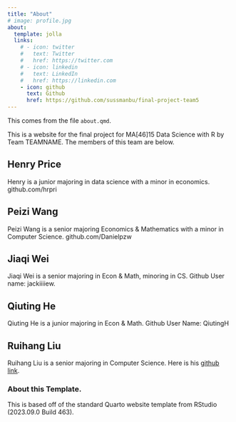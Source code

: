```yaml
---
title: "About"
# image: profile.jpg
about:
  template: jolla
  links:
    # - icon: twitter
    #   text: Twitter
    #   href: https://twitter.com
    # - icon: linkedin
    #   text: LinkedIn
    #   href: https://linkedin.com
    - icon: github
      text: Github
      href: https://github.com/sussmanbu/final-project-team5
---
```


This comes from the file `about.qmd`.

This is a website for the final project for MA\[46\]15 Data Science with R by Team TEAMNAME. The members of this team are below.

## Henry Price

Henry is a junior majoring in data science with a minor in economics. github.com/hrpri

## Peizi Wang

Peizi Wang is a senior majoring Economics & Mathematics with a minor in Computer Science. github.com/Danielpzw

## Jiaqi Wei

Jiaqi Wei is a senior majoring in Econ & Math, minoring in CS. Github User name: jackiiiiew.

## Qiuting He

Qiuting He is a junior majoring in Econ & Math. Github User Name: QiutingH

## Ruihang Liu

Ruihang Liu is a senior majoring in Computer Science. Here is his [github link](https://github.com/hrl-2024).

<!-- Please leave in the information below -->

### About this Template.

This is based off of the standard Quarto website template from RStudio (2023.09.0 Build 463).
